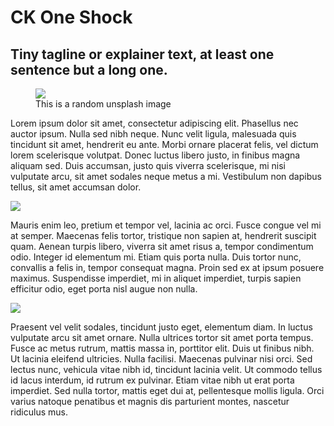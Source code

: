 
# CK One Shock

## Tiny tagline or explainer text, at least one sentence but a long one.

<figure>
  <img src="https://source.unsplash.com/random" />
  <figcaption>This is a random unsplash image</figcaption>
</figure>

Lorem ipsum dolor sit amet, consectetur adipiscing elit. Phasellus nec auctor ipsum. Nulla sed nibh neque. Nunc velit ligula, malesuada quis tincidunt sit amet, hendrerit eu ante. Morbi ornare placerat felis, vel dictum lorem scelerisque volutpat. Donec luctus libero justo, in finibus magna aliquam sed. Duis accumsan, justo quis viverra scelerisque, mi nisi vulputate arcu, sit amet sodales neque metus a mi. Vestibulum non dapibus tellus, sit amet accumsan dolor.

<img src={Volcano.src} srcset={Volcano.srcSet} />

Mauris enim leo, pretium et tempor vel, lacinia ac orci. Fusce congue vel mi at semper. Maecenas felis tortor, tristique non sapien at, hendrerit suscipit quam. Aenean turpis libero, viverra sit amet risus a, tempor condimentum odio. Integer id elementum mi. Etiam quis porta nulla. Duis tortor nunc, convallis a felis in, tempor consequat magna. Proin sed ex at ipsum posuere maximus. Suspendisse imperdiet, mi in aliquet imperdiet, turpis sapien efficitur odio, eget porta nisl augue non nulla.

<img src="https://source.unsplash.com/hw4lYNne6jo" />

Praesent vel velit sodales, tincidunt justo eget, elementum diam. In luctus vulputate arcu sit amet ornare. Nulla ultrices tortor sit amet porta tempus. Fusce ac metus rutrum, mattis massa in, porttitor elit. Duis ut finibus nibh. Ut lacinia eleifend ultricies. Nulla facilisi. Maecenas pulvinar nisi orci. Sed lectus nunc, vehicula vitae nibh id, tincidunt lacinia velit. Ut commodo tellus id lacus interdum, id rutrum ex pulvinar. Etiam vitae nibh ut erat porta imperdiet. Sed nulla tortor, mattis eget dui at, pellentesque mollis ligula. Orci varius natoque penatibus et magnis dis parturient montes, nascetur ridiculus mus.
